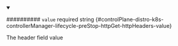 
<details className="config-field" data-expandable="false" open>
<summary>

########## `value` <span className="config-field-required" data-required="false">required</span> <span className="config-field-type">string</span> <span className="config-field-default"></span> <span className="config-field-enum"></span> {#controlPlane-distro-k8s-controllerManager-lifecycle-preStop-httpGet-httpHeaders-value}

The header field value

</summary>



</details>

